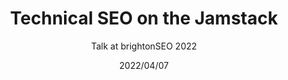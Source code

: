 ---
title: Technical SEO on the Jamstack
subtitle: Talk at brightonSEO 2022
highlight: true
isMilestrone: true
tags:
  - public-speaking
link:
date: 2022/04/07
---